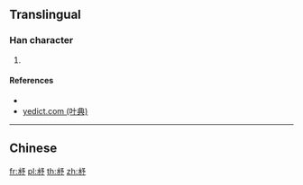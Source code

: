 {{character info/new}}
==Translingual==

===Han character===
{{Han char|rn=85|rad=水|as=04|sn=8|four=17222|canj=ENIN,XENIN|ids=⿰水予}}

# {{defn|Han|sort=水04}}

====References====
* {{Han ref|kx=0609.100|dkj=17181|dj=1002.070|hdz=31557.050|uh=6C80|ud=27776|bh=CD45|bd=52549}}
* [http://yedict.com/htm/6C/6C80.htm yedict.com (叶典)]

----

==Chinese==
{{zh-see|汿|v}}

[[fr:沀]]
[[pl:沀]]
[[th:沀]]
[[zh:沀]]